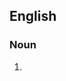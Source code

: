 {{also|marlin spikes}}

==English==

===Noun===
{{head|en|noun form}}

# {{plural of|en|marlinspike}}